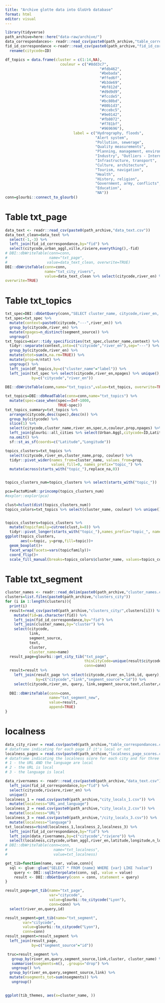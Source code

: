 ```yaml
---
title: "Archive glotte data into GloUrb database"
format: html
editor: visual
---
```


```r
library(tidyverse)
path_archive=here::here("data-raw/archive/")
data_correspondances<- readr::read_csv(paste0(path_archive,"table_correspondances.csv"))
fid_id_correspondance <-readr::read_csv(paste0(path_archive,"fid_id_correspondance.csv")) %>% 
  rename(citycode=ID)

df_topics = data.frame(cluster = c(1:14,NA),
                         couleur = c("#8dd3c7",
                                           "#fdb462",
                                           "#bebada",
                                           "#ffed6f",
                                           "#b3de69",
                                           "#bf812d", 
                                           "#d9d9d9",
                                           "#fccde5",
                                           "#bc80bd",
                                           "#80b1d3",
                                           "#ccebc5",
                                           "#9e0142",
                                           "#fb8072",
                                           "#f781bf",
                                           "#969696"),
                               label = c("Hydrography, floods", 
                                         "Alert system", 
                                         "Pollution, sewerage", 
                                         "Quality measurements", 
                                         "Planning, management, environment", 
                                         "Industry", "Outliers - Internet",
                                         "Infrastructure, transport", 
                                         "Culture, architecture", 
                                         "Tourism, navigation",
                                         "Health",
                                         "History, religion",
                                         "Government, army, conflicts",
                                         "Education", 
                                         "NA"))
conn=glourbi::connect_to_glourb()
```

# Table txt_page

```r
data_text <- readr::read_csv(paste0(path_archive,"data_text.csv"))
data_text_clean=data_text %>%
  select(-1,-3) %>% 
  left_join(fid_id_correspondance,by="fid") %>% 
  select(citycode,urban_aggl,ville,riviere,everything(),-fid)
# DBI::dbWriteTable(conn=conn,
#                   name="txt_page",
#                  value=data_text_clean, overwrite=TRUE)
DBI::dbWriteTable(conn=conn,
                  name="txt_city_rivers",
                  value=data_text_clean %>% select(citycode,river_en) %>% unique(),
overwrite=TRUE)
```

# Table txt_topics

```r
txt_spec=DBI::dbGetQuery(conn,"SELECT cluster_name, citycode,river_en, segment_source FROM txt_segment;")
txt_spec=txt_spec %>% 
  mutate(context=paste0(citycode,"---",river_en)) %>% 
  group_by(citycode,river_en) %>% 
  mutate(npages=n_distinct(segment_source)) %>% 
  ungroup()
txt_topics=mixr::tidy_specificities(txt_spec,cluster_name,context) %>% 
  tidyr::separate(context,into=c("citycode","river_en"),sep="---") %>% 
  group_by(citycode,river_en) %>% 
  mutate(ntot=sum(n,na.rm=TRUE)) %>% 
  mutate(prop=n/ntot) %>% 
  ungroup() %>% 
  left_join(df_topics,by=c("cluster_name"="label")) %>% 
  left_join(txt_spec %>% select(citycode,river_en,npages) %>% unique(),
            by=c("citycode","river_en")) 
  
DBI::dbWriteTable(conn,name="txt_topics",value=txt_topics, overwrite=TRUE)
```

```r
txt_topics=DBI::dbReadTable(conn=conn,name="txt_topics") %>% 
  mutate(spec=case_when(spec==Inf~1000,
                        TRUE~spec))
txt_topics_summary=txt_topics %>% 
  arrange(citycode,desc(spec),desc(n)) %>% 
  group_by(citycode) %>% 
  slice(1) %>% 
  select(citycode,cluster_name,river_en,spec,n,couleur,prop,npages) %>% 
  left_join(glourbi::all_cities %>% select(Urban.Aggl,citycode=ID,Latitude,Longitude),by="citycode") %>% 
  na.omit() %>% 
  sf::st_as_sf(coords=c("Latitude","Longitude"))

topics_clusters=txt_topics %>% 
  select(citycode,river_en,cluster_name,prop, couleur) %>% 
  tidyr::pivot_wider(names_from=cluster_name, values_from=prop,
                     values_fill=0, names_prefix="topic_") %>% 
  mutate(across(starts_with("topic_"),replace_na,0)) 


topics_clusters_num=topics_clusters %>% select(starts_with("topic_")) 

pca=FactoMineR::princomp(topics_clusters_num)
#explor::explor(pca)

clust=hclust(dist(topics_clusters_num))
topics_colors=txt_topics %>% select(cluster_name, couleur) %>% unique()


topics_clusters=topics_clusters %>% 
  mutate(topicfamily=cutree(clust,k=8)) %>% 
  tidyr::pivot_longer(starts_with("topic_"),names_prefix="topic_", names_to="topic", values_to="prop")
ggplot(topics_clusters, 
       aes(x=topic, y=prop,fill=topic))+
  geom_boxplot()+
  facet_wrap(facets=vars(topicfamily))+
  coord_flip()+
  scale_fill_manual(breaks=topics_colors$cluster_name, values=topics_colors$couleur)

```

# Table txt_segment

```r

cluster_names <- readr::read_delim(paste0(path_archive,"cluster_names.csv"),"\t")
clusters=list.files(paste0(path_archive,"clusters_city"))
for (i in 1:length(clusters)){
  print(i)
  result=read_csv(paste0(path_archive,"clusters_city/",clusters[i])) %>%
    mutate(fid=as.character(fid)) %>%
    left_join(fid_id_correspondance,by="fid") %>%
    left_join(cluster_names,by="cluster") %>%
    select(citycode,
           link,
           segment_source,
           text,
           cluster,
           cluster_name=name) 
  result_page=glourbi::get_city_tib("txt_page",
                                    thisCityCode=unique(result$citycode),
                                    conn=conn)
  result=result %>% 
    left_join(result_page %>% select(citycode,river_en,link,id, query),
              by=c("citycode","link","segment_source"="id")) %>% 
    select(citycode,river_en, query, link,segment_source,text,cluster,cluster_name)
  
  DBI::dbWriteTable(conn=conn,
                    name="txt_segment_new",
                    value=result,
                    append=TRUE)
}

```

# localness

```r
data_city_river = read.csv(paste0(path_archive,"table_correspondances.csv"))
# dataframe indicating for each page if it's local or not
localness_pages = read.csv(paste0(path_archive,"localness_page_scores.csv"))
# dataframe indicating the localness score for each city and for three cases
# 1 - the URL AND the language are local
# 2 - the URL is local
# 3 - the language is local

data_rivernames <- readr::read_csv(paste0(path_archive,"data_text.csv")) %>% 
  left_join(fid_id_correspondance,by="fid") %>% 
  select(citycode,riviere,river_en) %>%
  unique()
localness_1 = read.csv(paste0(path_archive,"city_locals_1.csv")) %>%
  mutate(localness="URL_and_language")
localness_2 = read.csv(paste0(path_archive,"city_locals_2.csv")) %>%
  mutate(localness="URL")
localness_3 = read.csv(paste0(path_archive,"/city_locals_3.csv")) %>%
  mutate(localness="language")
txt_localness=rbind(localness_1,localness_2,localness_3) %>% 
  left_join(fid_id_correspondance,by="fid") %>% 
  left_join(data_rivernames,by=c("citycode","riviere")) %>% 
  select(localness,citycode,urban_aggl,river_en,latitude,longitude,n_local,n_tot,perc_local)
# DBI::dbWriteTable(conn=conn,
#                     name="txt_localness",
#                     value=txt_localness)
```


```r

get_tib=function(name, var, value,conn){
  sql <- glue::glue("SELECT * FROM {name} WHERE {var} LIKE ?value")
    query <- DBI::sqlInterpolate(conn, sql, value = value)
    result <- DBI::dbGetQuery(conn = conn, statement = query)
}

result_page=get_tib(name="txt_page",
                    var="citycode",
                    value=glourbi::to_citycode("Lyon"),
                    conn=conn) %>% 
  select(river_en,query,id)

result_segment=get_tib(name="txt_segment",
        var="citycode",
        value=glourbi::to_citycode("Lyon"),
        conn=conn) 
result_segment=result_segment %>% 
  left_join(result_page,
            by=c("segment_source"="id"))

 truc=result_segment %>%
   group_by(river_en,query,segment_source,link,cluster, cluster_name) %>%
   summarise(nsegments=n(), .groups="drop") %>%
   ungroup() %>%
  group_by(river_en,query,segment_source,link) %>%
  mutate(nsegments_tot=sum(nsegments)) %>% 
   ungroup()

  
ggplot(tib_themes, aes(x=cluster_name, ))

```
